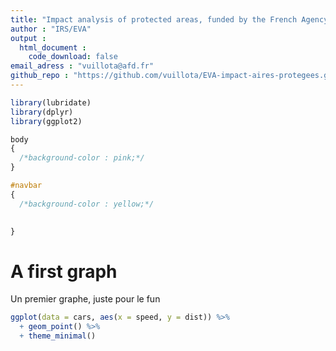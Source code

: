 ```yaml
---
title: "Impact analysis of protected areas, funded by the French Agency for Development (AFD)"
author : "IRS/EVA"
output : 
  html_document :
    code_download: false
email_adress : "vuillota@afd.fr"
github_repo : "https://github.com/vuillota/EVA-impact-aires-protegees.git"
---
```


```r

library(lubridate)
library(dplyr)
library(ggplot2)

```

```css

body
{
  /*background-color : pink;*/
}

#navbar
{
  /*background-color : yellow;*/
  

}
```

# A first graph

Un premier graphe, juste pour le fun

```r

ggplot(data = cars, aes(x = speed, y = dist)) %>%
  + geom_point() %>%
  + theme_minimal()
  

```



